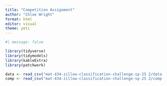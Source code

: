 ```yaml
---
title: "Competition Assignment"
author: "Chloe Wright"
format: html
editor: visual
theme: yeti
---
```


```r
#| message: false

library(tidyverse)
library(tidymodels)
library(kableExtra)
library(patchwork)

data <- read_csv("mat-434-zillow-classification-challenge-sp-25 2/data.csv")
comp <- read_csv("mat-434-zillow-classification-challenge-sp-25 2/comp.csv")
```

